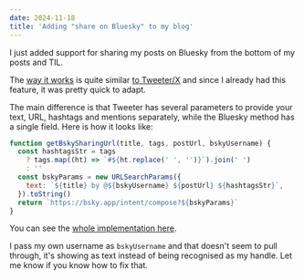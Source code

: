 ```yaml
---
date: 2024-11-18
title: 'Adding "share on Bluesky" to my blog'
---
```


I just added support for sharing my posts on Bluesky from the bottom of my posts and TIL.

The [way it works](https://docs.bsky.app/docs/advanced-guides/intent-links) is quite similar [to Tweeter/X](https://developer.x.com/en/docs/x-for-websites/tweet-button/overview) and since I already had this feature, it was pretty quick to adapt.

The main difference is that Tweeter has several parameters to provide your text, URL, hashtags and mentions separately, while the Bluesky method has a single field. Here is how it looks like:

```javascript
function getBskySharingUrl(title, tags, postUrl, bskyUsername) {
  const hashtagsStr = tags
    ? tags.map((ht) => `#${ht.replace(' ', '')}`).join(' ')
    : ''
  const bskyParams = new URLSearchParams({
    text: `${title} by @${bskyUsername} ${postUrl} ${hashtagsStr}`,
  }).toString()
  return `https://bsky.app/intent/compose?${bskyParams}`
}
```

You can see the [whole implementation here](https://github.com/browniebroke/browniebroke.com/pull/1744).

I pass my own username as `bskyUsername` and that doesn't seem to pull through, it's showing as text instead of being recognised as my handle. Let me know if you know how to fix that.
